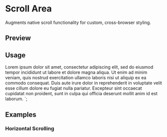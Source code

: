 

<Meta of={ScrollAreaStories} />

<RadixPrimitiveDocsButton name="scroll-area" />

# Scroll Area

Augments native scroll functionality for custom, cross-browser styling.

## Preview

<Canvas of={ScrollAreaStories.Default} />

## Usage


  Lorem ipsum dolor sit amet, consectetur adipiscing elit, sed do eiusmod 
  tempor incididunt ut labore et dolore magna aliqua. Ut enim ad minim veniam, 
  quis nostrud exercitation ullamco laboris nisi ut aliquip ex ea commodo consequat. 
  Duis aute irure dolor in reprehenderit in voluptate velit esse cillum dolore 
  eu fugiat nulla pariatur. Excepteur sint occaecat cupidatat non proident, 
  sunt in culpa qui officia deserunt mollit anim id est laborum.
</ScrollArea>`;

<Source code={importCode} language="ts" dark />
<Source code={usageCode} language="tsx" dark />

## Examples

### Horizontal Scrolling

<Canvas of={ScrollAreaStories.HorizontalScrolling} />